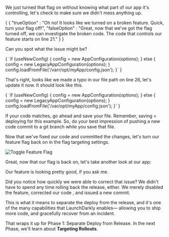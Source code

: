 
We just turned that flag on without knowing what part of our app it's controlling, let's check to make sure we didn't mess anything up.

<DynamicText>
  {
    {
      "trueOption" : "Oh no! It looks like we turned on a broken feature. Quick, turn your flag off!",
      "falseOption" : "Great, now that we've got the flag turned off, we can investigate the broken code. The code that controls our feature starts on line 21."
    }
  }
</DynamicText>
<BrokenFeatureModule moduleId="2" />

Can you spot what the issue might be?

<SyntaxHighlighter showLineNumbers="true" startingLineNumber={21} language="javascript" style={docco}>
{
`if (useNewConfig) {
  config = new AppConfiguration(options);
    } else {
      config = new LegacyAppConfiguration(options);
    }
  config.loadFromFile('/varr/opt/myApp/config.json');
}`
}
</SyntaxHighlighter>

That's right, looks like we made a typo in our file path on line 26, let's update it now. It should look like this.

<SyntaxHighlighter showLineNumbers="true" startingLineNumber={21} language="javascript" style={docco}>
{
`if (useNewConfig) {
  config = new AppConfiguration(options);
    } else {
      config = new LegacyAppConfiguration(options);
    }
  config.loadFromFile('/var/opt/myApp/config.json');
}`
}
</SyntaxHighlighter>

If your code matches, go ahead and save your file. Remember, saving = deploying for this example. So, do your best impression of pushing a new code commit to a git branch while you save that file.

Now that we've fixed our code and committed the changes, let's turn our feature flag back on in the flag targeting settings.

![Toggle Feature Flag](/images/toggle-flag.gif)

Great, now that our flag is back on, let's take another look at our app:

<BrokenFeatureModule moduleId="2" />

Our feature is looking pretty good, if you ask me. 

Did you notice how quickly we were able to correct that issue? We didn't have to spend any time rolling back the release, either. We merely disabled the feature, corrected our code , and issued a new commit.

This is what it means to separate the deploy from the release, and it's one of the many capabilities that LaunchDarkly enables— allowing you to ship more code, and gracefully recover from an incident.

That wraps it up for Phase 1: Separate Deploy from Release. In the next Phase, we'll learn about **Targeting Rollouts**.